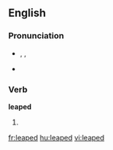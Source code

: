 ==English==

===Pronunciation===
* {{enPR|lēpt}}, {{IPA|/liːpt/}}, {{SAMPA|/li:pt/}}
* {{audio|En-us-leaped.ogg|Audio (US)}}

===Verb===
'''leaped'''

# {{past of|[[leap]]}}

[[fr:leaped]]
[[hu:leaped]]
[[vi:leaped]]